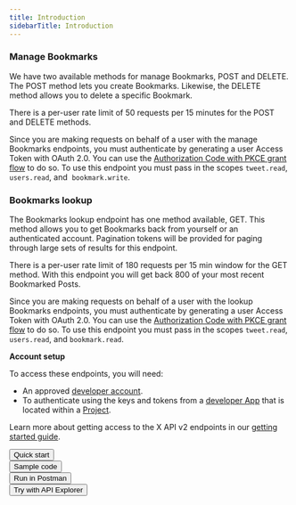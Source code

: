 ---
title: Introduction
sidebarTitle: Introduction
---


### Manage Bookmarks

We have two available methods for manage Bookmarks, POST and DELETE. The POST method lets you create Bookmarks. Likewise, the DELETE method allows you to delete a specific Bookmark. 

There is a per-user rate limit of 50 requests per 15 minutes for the POST and DELETE methods.

Since you are making requests on behalf of a user with the manage Bookmarks endpoints, you must authenticate by generating a user Access Token with OAuth 2.0. You can use the [Authorization Code with PKCE grant flow](/resources/fundamentals/authentication/oauth-2-0/user-access-token) to do so. To use this endpoint you must pass in the scopes `tweet.read`, `users.read`, and  `bookmark.write`.

### Bookmarks lookup

The Bookmarks lookup endpoint has one method available, GET. This method allows you to get Bookmarks back from yourself or an authenticated account. Pagination tokens will be provided for paging through large sets of results for this endpoint.

There is a per-user rate limit of 180 requests per 15 min window for the GET method. With this endpoint you will get back 800 of your most recent Bookmarked Posts.

Since you are making requests on behalf of a user with the lookup Bookmarks endpoints, you must authenticate by generating a user Access Token with OAuth 2.0. You can use the [Authorization Code with PKCE grant flow](/resources/fundamentals/authentication/oauth-2-0/user-access-token) to do so. To use this endpoint you must pass in the scopes `tweet.read`, `users.read`, and `bookmark.read`.

**Account setup**

To access these endpoints, you will need:

* An approved [developer account](https://developer.x.com/en/portal/petition/essential/basic-info).
* To authenticate using the keys and tokens from a [developer App](/resources/fundamentals/developer-apps) that is located within a [Project](/resources/fundamentals/projects). 


Learn more about getting access to the X API v2 endpoints in our [getting started guide](/x-api/getting-started/getting-access).
<div class="flex">
<Button href="/x-api/posts/manage-tweets/quickstart">
  Quick start
</Button>
<br/>
<Button href="https://github.com/xdevplatform/Twitter-API-v2-sample-code">
  Sample code
</Button>
<br/>
<Button href="https://www.postman.com/xapidevelopers/">
  Run in Postman
</Button>
<br/>
<Button href="https://developer.twitter.com/apitools/api?endpoint=%2F2%2Ftweets%2F%7Bid%7D%2Fbookmarks&method=get">
  Try with API Explorer
</Button>
</div>
